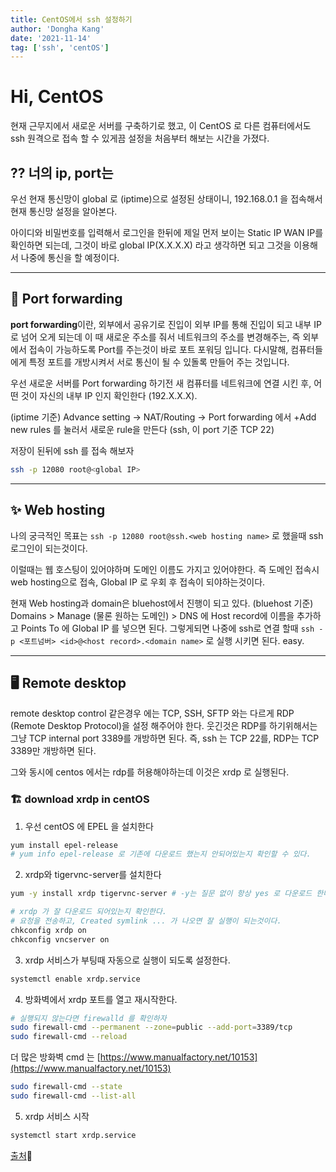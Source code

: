 ```yaml
---
title: CentOS에서 ssh 설정하기
author: 'Dongha Kang'
date: '2021-11-14'
tag: ['ssh', 'centOS']
---
```


# Hi, CentOS

현재 근무지에서 새로운 서버를 구축하기로 했고, 이 CentOS 로 다른 컴퓨터에서도 ssh 원격으로 접속 할 수 있게끔 설정을 처음부터 해보는 시간을 가졌다.

## ⁇ 너의 ip, port는

우선 현재 통신망이 global 로 (iptime)으로 설정된 상태이니, 192.168.0.1 을 접속해서 현재 통신망 설정을 알아본다.

아이디와 비밀번호를 입력해서 로그인을 한뒤에 제일 먼저 보이는 Static IP WAN IP를 확인하면 되는데, 그것이 바로 global IP(X.X.X.X) 라고 생각하면 되고 그것을 이용해서 나중에 통신을 할 예정이다.

---

## 🔁 Port forwarding

**port forwarding**이란, 외부에서 공유기로 진입이 외부 IP를 통해 진입이 되고 내부 IP 로 넘어 오게 되는데 이 때 새로운 주소를 줘서 네트워크의 주소를 변경해주는, 즉 외부에서 접속이 가능하도록 Port를 주는것이 바로 포트 포워딩 입니다. 다시말해, 컴퓨터들에게 특정 포트를 개방시켜서 서로 통신이 될 수 있돌록 만들어 주는 것입니다.

우선 새로운 서버를 Port forwarding 하기전 새 컴퓨터를 네트워크에 연결 시킨 후, 어떤 것이 자신의 내부 IP 인지 확인한다 (192.X.X.X).

(iptime 기준) Advance setting → NAT/Routing → Port forwarding 에서 +Add new rules 를 눌러서 새로운 rule을 만든다 (ssh, 이 port 기준 TCP 22)

저장이 된뒤에 ssh 를 접속 해보자

```bash
ssh -p 12080 root@<global IP>
```

---

## ✨ Web hosting

나의 궁극적인 목표는 `ssh -p 12080 root@ssh.<web hosting name>` 로 했을때 ssh 로그인이 되는것이다.

이럴때는 웹 호스팅이 있어야하며 도메인 이름도 가지고 있어야한다. 즉 도메인 접속시 web hosting으로 접속, Global IP 로 우회 후 접속이 되야하는것이다.

현재 Web hosting과 domain은 bluehost에서 진행이 되고 있다. (bluehost 기준) Domains > Manage (물론 원하는 도메인) > DNS 에 Host record에 이름을 추가하고 Points To 에 Global IP 를 넣으면 된다. 그렇게되면 나중에 ssh로 연결 할때 `ssh -p <포트넘버> <id>@<host record>.<domain name>` 로 실행 시키면 된다. easy.

---

## 🖥 Remote desktop

remote desktop control 같은경우 에는 TCP, SSH, SFTP 와는 다르게 RDP (Remote Desktop Protocol)을 설정 해주어야 한다. 웃긴것은 RDP를 하기위해서는 그냥 TCP internal port 3389를 개방하면 된다. 즉, ssh 는 TCP 22를, RDP는 TCP 3389만 개방하면 된다.

그와 동시에 centos 에서는 rdp를 허용해야하는데 이것은 xrdp 로 실행된다.

### 🏗 download xrdp in centOS

1. 우선 centOS 에 EPEL 을 설치한다

```bash
yum install epel-release
# yum info epel-release 로 기존에 다운로드 했는지 안되어있는지 확인할 수 있다.
```

2. xrdp와 tigervnc-server를 설치한다

```bash
yum -y install xrdp tigervnc-server # -y는 질문 없이 항상 yes 로 다운로드 한다.
```

```bash
# xrdp 가 잘 다운로드 되어있는지 확인한다.
# 요청을 전송하고, Created symlink ... 가 나오면 잘 실행이 되는것이다.
chkconfig xrdp on
chkconfig vncserver on
```

3. xrdp 서비스가 부팅때 자동으로 실행이 되도록 설정한다.

```bash
systemctl enable xrdp.service
```

4. 방화벽에서 xrdp 포트를 열고 재시작한다.

```bash
# 실행되지 않는다면 firewalld 를 확인하자
sudo firewall-cmd --permanent --zone=public --add-port=3389/tcp
sudo firewall-cmd --reload
```

더 많은 방화벽 cmd 는 [https://www.manualfactory.net/10153](https://www.manualfactory.net/10153)

```bash
sudo firewall-cmd --state
sudo firewall-cmd --list-all
```

5. xrdp 서비스 시작

```bash
systemctl start xrdp.service
```

[출처](https://m.blog.naver.com/PostView.naver?isHttpsRedirect=true&blogId=jkssleeky&logNo=220813507540)📝
